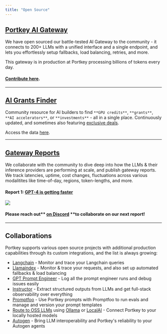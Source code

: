 ```yaml
---
title: "Open Source"
---
```


## [Portkey AI Gateway](https://github.com/portkey-ai/rubeus)

We have open sourced our battle-tested AI Gateway to the community - it connects to 200+ LLMs with a unified interface and a single endpoint, and lets you effortlessly setup fallbacks, load balancing, retries, and more.

This gateway is in production at Portkey processing billions of tokens every day.

#### [Contribute here](https://github.com/portkey-ai/rubeus).

---

## [AI Grants Finder](https://grantsfinder.portkey.ai/)

Community resource for AI builders to find `**GPU credits**`, `**grants**`, `**AI accelerators**`, or `**investments**` \- all in a single place. Continuously updated, and sometimes also featuring [exclusive deals](https://twitter.com/PortkeyAI/status/1692463628514156859).

Access the data [here](https://airtable.com/appUjtBcdLQIgusqW/shrAU1e4M5twTmRal).

---

## [Gateway Reports](https://portkey.ai/blog/tag/benchmarks/)

We collaborate with the community to dive deep into how the LLMs & their inference providers are performing at scale, and publish gateway reports. We track latencies, uptime, cost changes, fluctuations across various modalitites like time-of-day, regions, token-lengths, and more.

#### Report 1: [GPT-4 is getting faster](https://portkey.ai/blog/gpt-4-is-getting-faster/)

<Frame>
  <img src="/images/guardrails/g13.avif"/>
</Frame>

#### Please reach out** [**on Discord**](https://discord.gg/9sfE5ZYv) **to collaborate on our next report!

---

## Collaborations

Portkey supports various open source projects with additional production capabilities through its custom integrations, and the list is always growing:

* [Langchain](https://python.langchain.com/docs/integrations/providers/portkey/) \- Monitor and trace your Langchain queries
* [Llamaindex](https://gpt-index.readthedocs.io/en/latest/examples/llm/portkey.html) - Monitor & trace your requests, and also set up automated fallbacks & load balancing
* [GPT Prompt Engineer](https://github.com/mshumer/gpt-prompt-engineer) \- Log all the prompt engineer runs and debug issues easily
* [Instructor](/integrations/libraries/instructor) \- Extract structured outputs from LLMs and get full-stack observability over everything
* [Promptfoo](/integrations/libraries/promptfoo) \- Use Portkey prompts with Promptfoo to run evals and manage and version your prompt templates
* [Route to OSS LLMs](/integrations/llms/byollm) using [Ollama](/integrations/llms/ollama) or [LocalAI](/integrations/llms/local-ai) \- Connect Portkey to your locally hosted models
* [Autogen](/integrations/libraries/autogen) \- Bring LLM interoperability and Portkey's reliability to your Autogen agents
